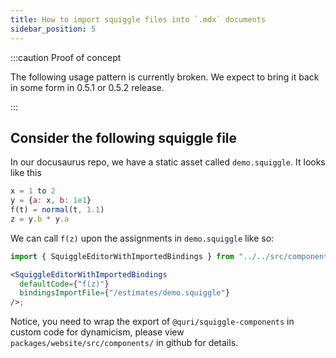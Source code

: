 ```yaml
---
title: How to import squiggle files into `.mdx` documents
sidebar_position: 5
---
```


:::caution Proof of concept

The following usage pattern is currently broken. We expect to bring it back in some form in 0.5.1 or 0.5.2 release.

:::

## Consider the following squiggle file

In our docusaurus repo, we have a static asset called `demo.squiggle`. It looks like this

```js
x = 1 to 2
y = {a: x, b: 1e1}
f(t) = normal(t, 1.1)
z = y.b * y.a
```

We can call `f(z)` upon the assignments in `demo.squiggle` like so:

```jsx
import { SquiggleEditorWithImportedBindings } from "../../src/components/SquiggleEditor";

<SquiggleEditorWithImportedBindings
  defaultCode={"f(z)"}
  bindingsImportFile={"/estimates/demo.squiggle"}
/>;
```

Notice, you need to wrap the export of `@quri/squiggle-components` in custom code for dynamicism, please view `packages/website/src/components/` in github for details.
